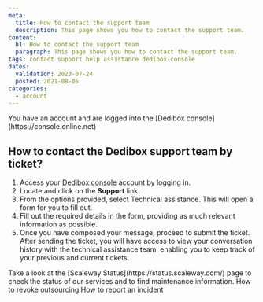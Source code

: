```yaml
---
meta:
  title: How to contact the support team
  description: This page shows you how to contact the support team.
content:
  h1: How to contact the support team
  paragraph: This page shows you how to contact the support team.
tags: contact support help assistance dedibox-console
dates:
  validation: 2023-07-24
  posted: 2021-08-05
categories:
  - account
---
```


<Message type="requirement">
  You have an account and are logged into the [Dedibox console](https://console.online.net)
</Message>

## How to contact the Dedibox support team by ticket?

1. Access your [Dedibox console](https://console.online.net) account by logging in.
2. Locate and click on the **Support** link.
    <Lightbox src="scaleway_create_ticket.webp" alt="" />
3. From the options provided, select Technical assistance. This will open a form for you to fill out.
4. Fill out the required details in the form, providing as much relevant information as possible.
5. Once you have composed your message, proceed to submit the ticket.
   After sending the ticket, you will have access to view your conversation history with the technical assistance team, enabling you to keep track of your previous and current tickets.

<Message type="tip">
  Take a look at the [Scaleway Status](https://status.scaleway.com/) page to check the status of our services and to find maintenance information.
</Message>

<Navigation title="See Also">
  <PreviousButton to="/dedibox-console/my-account/how-to/revoke-outsourcing/">How to revoke outsourcing</PreviousButton>
  <NextButton to="/dedibox-console/my-account/how-to/report-incident">How to report an incident</NextButton>
</Navigation>